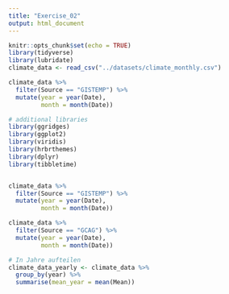 ```yaml
---
title: "Exercise_02"
output: html_document
---
```


```r
knitr::opts_chunk$set(echo = TRUE)
library(tidyverse)
library(lubridate)
climate_data <- read_csv("../datasets/climate_monthly.csv")
```


```r
climate_data %>% 
  filter(Source == "GISTEMP") %>% 
  mutate(year = year(Date),
         month = month(Date))
```

```r
# additional libraries
library(ggridges)
library(ggplot2)
library(viridis)
library(hrbrthemes)
library(dplyr)
library(tibbletime)


climate_data %>% 
  filter(Source == "GISTEMP") %>% 
  mutate(year = year(Date),
         month = month(Date))

climate_data %>%
  filter(Source == "GCAG") %>%
  mutate(year = year(Date),
         month = month(Date))

# In Jahre aufteilen
climate_data_yearly <- climate_data %>%
  group_by(year) %>%
  summarise(mean_year = mean(Mean))
  


```

